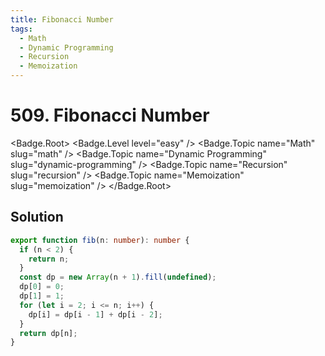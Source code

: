 ```yaml
---
title: Fibonacci Number
tags:
  - Math
  - Dynamic Programming
  - Recursion
  - Memoization
---
```


# 509. Fibonacci Number

<Badge.Root>
  <Badge.Level level="easy" />
  <Badge.Topic name="Math" slug="math" />
  <Badge.Topic name="Dynamic Programming" slug="dynamic-programming" />
  <Badge.Topic name="Recursion" slug="recursion" />
  <Badge.Topic name="Memoization" slug="memoization" />
</Badge.Root>

## Solution

```typescript filename="solution.ts" copy
export function fib(n: number): number {
  if (n < 2) {
    return n;
  }
  const dp = new Array(n + 1).fill(undefined);
  dp[0] = 0;
  dp[1] = 1;
  for (let i = 2; i <= n; i++) {
    dp[i] = dp[i - 1] + dp[i - 2];
  }
  return dp[n];
}
```

<ProblemLink
  codingSite="leetcode"
  href="https://leetcode.com/problems/fibonacci-number/"
  title="Fibonacci Number"
/>
